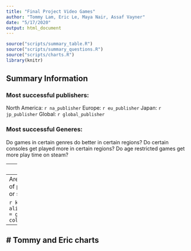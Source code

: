 ---
title: "Final Project Video Games"
author: "Tommy Lam, Eric Le, Maya Nair, Assaf Vayner"
date: "5/17/2020"
output: html_document
---

```{r setup, include=FALSE}
source("scripts/summary_table.R")
source("scripts/summary_questions.R")
source("scripts/charts.R")
library(knitr)
```

## Summary Information

### Most successful publishers:

North America: `r na_publisher`
Europe: `r eu_publisher`
Japan: `r jp_publisher`
Global: `r global_publisher`

### Most successful Generes:


Do games in certain genres do better in certain regions?
Do certain consoles get played more in certain regions?
Do age restricted games get more play time on steam?


---
# Assaf
---
Are there more occurences of people buying multiplayer or single player games?


```{r, echo=FALSE}
kable(publisher_table,
      align = 'rccccc',
      col.names = gsub("[_*]", " ", colnames(publisher_table)))
```



---
# Tommy and Eric charts
---
